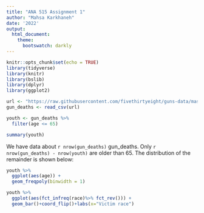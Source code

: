 ---
title: "ANA 515 Assignment 1"
author: "Mahsa Karkhaneh"
date: '2022'
output: 
  html_document:
    theme: 
      bootswatch: darkly
---

```{r setup, include=FALSE}
knitr::opts_chunk$set(echo = TRUE)
library(tidyverse)
library(knitr)
library(bslib)
library(dplyr)
library(ggplot2)
```

```{r gun_deaths , echo=FALSE}
url <- "https://raw.githubusercontent.com/fivethirtyeight/guns-data/master/full_data.csv"
gun_deaths <- read_csv(url)
```

```{r, echo = TRUE}
youth <- gun_deaths %>% 
  filter(age <= 65)
```

```{r, include=FALSE}
summary(youth)
```

We have data about `r nrow(gun_deaths)` gun_deaths. Only 
`r nrow(gun_deaths) - nrow(youth)` are older than
65. The distribution of the remainder is shown
below:

```{r, youth-dist, echo = FALSE}
youth %>% 
  ggplot(aes(age)) + 
  geom_freqpoly(binwidth = 1)
```

```{r, race-dist, echo = FALSE}
youth %>% 
  ggplot(aes(fct_infreq(race)%>% fct_rev())) + 
  geom_bar()+coord_flip()+labs(x="Victim race")
```
